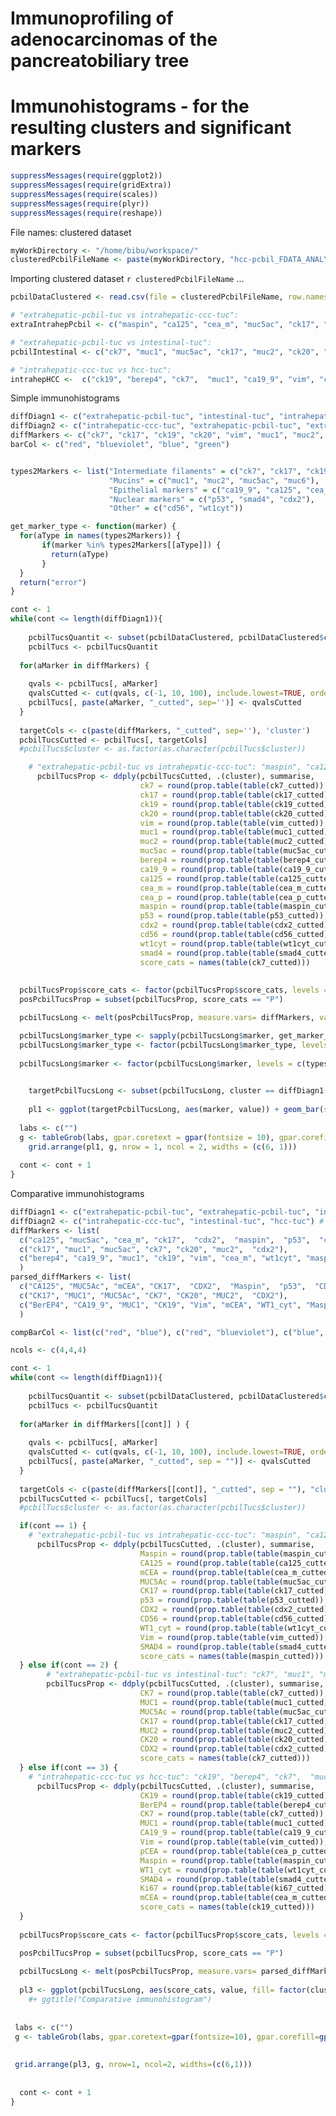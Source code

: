 Immunoprofiling of adenocarcinomas of the pancreatobiliary tree
===============================================================
Immunohistograms - for the resulting clusters and significant markers
=====================================================================

```r
suppressMessages(require(ggplot2))
suppressMessages(require(gridExtra))
suppressMessages(require(scales))
suppressMessages(require(plyr))
suppressMessages(require(reshape))

```

File names: clustered dataset
```r
myWorkDirectory <- "/home/bibu/workspace/"
clusteredPcbilFileName <- paste(myWorkDirectory, "hcc-pcbil_FDATA_ANALYSIS/r/output/clusteredPcbilD.csv", sep="")
```

Importing clustered dataset `r clusteredPcbilFileName` ...
```r
pcbilDataClustered <- read.csv(file = clusteredPcbilFileName, row.names = 30, colClasses= c(rep("numeric",27), rep("factor",2), "character"), na.strings = "?",quote="\"" )
```

```r
# "extrahepatic-pcbil-tuc vs intrahepatic-ccc-tuc":
extraIntrahepPcbil <- c("maspin", "ca125", "cea_m", "muc5ac", "ck17", "p53", "cdx2", "cd56", "wt1cyt", "vim", "smad4")

# "extrahepatic-pcbil-tuc vs intestinal-tuc":
pcbilIntestinal <- c("ck7", "muc1", "muc5ac", "ck17", "muc2", "ck20", "cdx2")

# "intrahepatic-ccc-tuc vs hcc-tuc":
intrahepHCC <-  c("ck19", "berep4", "ck7",  "muc1", "ca19_9", "vim", "cea_p", "maspin", "wt1cyt", "smad4", "ki67", "cea_m")
```


Simple immunohistograms
```r
diffDiagn1 <- c("extrahepatic-pcbil-tuc", "intestinal-tuc", "intrahepatic-ccc-tuc", "hcc-tuc") # 
diffDiagn2 <- c("intrahepatic-ccc-tuc", "extrahepatic-pcbil-tuc", "extrahepatic-pcbil-tuc", "intrahepatic-ccc-tuc") # 
diffMarkers <- c("ck7", "ck17", "ck19", "ck20", "vim", "muc1", "muc2", "muc5ac", "berep4", "ca19_9", "ca125", "cea_m", "cea_p", "maspin", "p53", "cdx2", "cd56", "wt1cyt", "smad4")
barCol <- c("red", "blueviolet", "blue", "green")


types2Markers <- list("Intermediate filaments" = c("ck7", "ck17", "ck19", "ck20", "vim"),
                      "Mucins" = c("muc1", "muc2", "muc5ac", "muc6"),
                      "Epithelial markers" = c("ca19_9", "ca125", "cea_m", "cea_p", "maspin", "berep4"),
                      "Nuclear markers" = c("p53", "smad4", "cdx2"),
                      "Other" = c("cd56", "wt1cyt"))

get_marker_type <- function(marker) {
  for(aType in names(types2Markers)) {
       if(marker %in% types2Markers[[aType]]) {
         return(aType)
       }
  }
  return("error")
}

cont <- 1
while(cont <= length(diffDiagn1)){
    
    pcbilTucsQuantit <- subset(pcbilDataClustered, pcbilDataClustered$cluster == diffDiagn1[cont] | pcbilDataClustered$cluster == diffDiagn2[cont])
    pcbilTucs <- pcbilTucsQuantit
  
  for(aMarker in diffMarkers) {
    
    qvals <- pcbilTucs[, aMarker]    
    qvalsCutted <- cut(qvals, c(-1, 10, 100), include.lowest=TRUE, ordered_result=TRUE, labels = c('N', 'P'))
    pcbilTucs[, paste(aMarker, "_cutted", sep='')] <- qvalsCutted      
  }
   
  targetCols <- c(paste(diffMarkers, "_cutted", sep=''), 'cluster')
  pcbilTucsCutted <- pcbilTucs[, targetCols]  
  #pcbilTucs$cluster <- as.factor(as.character(pcbilTucs$cluster))

    # "extrahepatic-pcbil-tuc vs intrahepatic-ccc-tuc": "maspin", "ca125", "cea_m", "muc5ac", "ck17", "p53", "cdx2", "cd56", "wt1cyt", "vim", "smad4"
      pcbilTucsProp <- ddply(pcbilTucsCutted, .(cluster), summarise,
                             ck7 = round(prop.table(table(ck7_cutted)),2) *100,
                             ck17 = round(prop.table(table(ck17_cutted)),2) * 100,
                             ck19 = round(prop.table(table(ck19_cutted)),2) *100,
                             ck20 = round(prop.table(table(ck20_cutted)),2) * 100,
                             vim = round(prop.table(table(vim_cutted)),2) * 100,
                             muc1 = round(prop.table(table(muc1_cutted)),2) * 100,                    
                             muc2 = round(prop.table(table(muc2_cutted)),2) * 100,
                             muc5ac = round(prop.table(table(muc5ac_cutted)),2) * 100,
                             berep4 = round(prop.table(table(berep4_cutted)),2) *100,
                             ca19_9 = round(prop.table(table(ca19_9_cutted)),2) * 100,
                             ca125 = round(prop.table(table(ca125_cutted)),2) * 100,
                             cea_m = round(prop.table(table(cea_m_cutted)),2) * 100,
                             cea_p = round(prop.table(table(cea_p_cutted)),2) * 100,                                                          
                             maspin = round(prop.table(table(maspin_cutted)),2) *100,
                             p53 = round(prop.table(table(p53_cutted)),2) * 100,
                             cdx2 = round(prop.table(table(cdx2_cutted)),2) * 100,                             
                             cd56 = round(prop.table(table(cd56_cutted)),2) * 100,
                             wt1cyt = round(prop.table(table(wt1cyt_cutted)),2) * 100,                             
                             smad4 = round(prop.table(table(smad4_cutted)),2) * 100,
                             score_cats = names(table(ck7_cutted)))
     
    
  pcbilTucsProp$score_cats <- factor(pcbilTucsProp$score_cats, levels = c('N', 'P'))
  posPcbilTucsProp = subset(pcbilTucsProp, score_cats == "P")

  pcbilTucsLong <- melt(posPcbilTucsProp, measure.vars= diffMarkers, variable_name="marker")

  pcbilTucsLong$marker_type <- sapply(pcbilTucsLong$marker, get_marker_type)
  pcbilTucsLong$marker_type <- factor(pcbilTucsLong$marker_type, levels = c('Intermediate filaments', 'Mucins', 'Epithelial markers',  'Nuclear markers', 'Other'))
    
  pcbilTucsLong$marker <- factor(pcbilTucsLong$marker, levels = c(types2Markers[[1]], types2Markers[[2]], types2Markers[[3]], types2Markers[[4]], types2Markers[[5]]))

  
    targetPcbilTucsLong <- subset(pcbilTucsLong, cluster == diffDiagn1[cont])
    
    pl1 <- ggplot(targetPcbilTucsLong, aes(marker, value)) + geom_bar(stat="identity", position="identity", fill= barCol[cont]) + facet_wrap( ~ marker_type, ncol=2, scales="free_x") + xlab("Markers") + ylab("% positive* cases") + ggtitle(paste("Immunohistogram - ",diffDiagn1[cont], sep=""))
     
  labs <- c("")
  g <- tableGrob(labs, gpar.coretext = gpar(fontsize = 10), gpar.corefill = gpar(col = "white"))  # core.just='left' 
    grid.arrange(pl1, g, nrow = 1, ncol = 2, widths = (c(6, 1)))
        
  cont <- cont + 1
}

```

Comparative immunohistograms
```r
diffDiagn1 <- c("extrahepatic-pcbil-tuc", "extrahepatic-pcbil-tuc", "intrahepatic-ccc-tuc") # 
diffDiagn2 <- c("intrahepatic-ccc-tuc", "intestinal-tuc", "hcc-tuc") # 
diffMarkers <- list(
  c("ca125", "muc5ac", "cea_m", "ck17",  "cdx2",  "maspin",  "p53",  "cd56", "vim","wt1cyt",  "smad4"),
  c("ck17", "muc1", "muc5ac", "ck7", "ck20", "muc2",  "cdx2"),
  c("berep4", "ca19_9", "muc1", "ck19", "vim", "cea_m", "wt1cyt", "maspin", "ck7",     "smad4", "ki67", "cea_p")
  )
parsed_diffMarkers <- list(
  c("CA125", "MUC5Ac", "mCEA", "CK17",  "CDX2",  "Maspin",  "p53",  "CD56", "Vim","WT1_cyt",  "SMAD4"),
  c("CK17", "MUC1", "MUC5Ac", "CK7", "CK20", "MUC2",  "CDX2"),
  c("BerEP4", "CA19_9", "MUC1", "CK19", "Vim", "mCEA", "WT1_cyt", "Maspin", "CK7",     "SMAD4", "Ki67", "pCEA")
  )

compBarCol <- list(c("red", "blue"), c("red", "blueviolet"), c("blue", "green"))

ncols <- c(4,4,4)

cont <- 1
while(cont <= length(diffDiagn1)){
    
    pcbilTucsQuantit <- subset(pcbilDataClustered, pcbilDataClustered$cluster == diffDiagn1[cont] | pcbilDataClustered$cluster == diffDiagn2[cont])
    pcbilTucs <- pcbilTucsQuantit
  
  for(aMarker in diffMarkers[[cont]] ) {
    
    qvals <- pcbilTucs[, aMarker]    
    qvalsCutted <- cut(qvals, c(-1, 10, 100), include.lowest=TRUE, ordered_result=TRUE, labels = c('N',  'P'))
    pcbilTucs[, paste(aMarker, "_cutted", sep = "")] <- qvalsCutted        
  }
   
  targetCols <- c(paste(diffMarkers[[cont]], "_cutted", sep = ""), "cluster")
  pcbilTucsCutted <- pcbilTucs[, targetCols]  
  #pcbilTucs$cluster <- as.factor(as.character(pcbilTucs$cluster))

  if(cont == 1) {
    # "extrahepatic-pcbil-tuc vs intrahepatic-ccc-tuc": "maspin", "ca125", "cea_m", "muc5ac", "ck17", "p53", "cdx2", "cd56", "wt1cyt", "vim", "smad4"
      pcbilTucsProp <- ddply(pcbilTucsCutted, .(cluster), summarise,
                             Maspin = round(prop.table(table(maspin_cutted)),2) *100,
                             CA125 = round(prop.table(table(ca125_cutted)),2) * 100,
                             mCEA = round(prop.table(table(cea_m_cutted)),2) * 100,
                             MUC5Ac = round(prop.table(table(muc5ac_cutted)),2) * 100,
                             CK17 = round(prop.table(table(ck17_cutted)),2) * 100,
                             p53 = round(prop.table(table(p53_cutted)),2) * 100,
                             CDX2 = round(prop.table(table(cdx2_cutted)),2) * 100,
                             CD56 = round(prop.table(table(cd56_cutted)),2) * 100,
                             WT1_cyt = round(prop.table(table(wt1cyt_cutted)),2) * 100,
                             Vim = round(prop.table(table(vim_cutted)),2) * 100,
                             SMAD4 = round(prop.table(table(smad4_cutted)),2) * 100,
                             score_cats = names(table(maspin_cutted)))
  } else if(cont == 2) {
        # "extrahepatic-pcbil-tuc vs intestinal-tuc": "ck7", "muc1", "muc5ac", "ck17", "muc2", "ck20", "cdx2"
        pcbilTucsProp <- ddply(pcbilTucsCutted, .(cluster), summarise,
                             CK7 = round(prop.table(table(ck7_cutted)),2) *100,
                             MUC1 = round(prop.table(table(muc1_cutted)),2) * 100,                    
                             MUC5Ac = round(prop.table(table(muc5ac_cutted)),2) * 100,
                             CK17 = round(prop.table(table(ck17_cutted)),2) * 100,
                             MUC2 = round(prop.table(table(muc2_cutted)),2) * 100,
                             CK20 = round(prop.table(table(ck20_cutted)),2) * 100,
                             CDX2 = round(prop.table(table(cdx2_cutted)),2) * 100,
                             score_cats = names(table(ck7_cutted)))    
  } else if(cont == 3) {
    # "intrahepatic-ccc-tuc vs hcc-tuc": "ck19", "berep4", "ck7",  "muc1", "ca19_9", "vim", "cea_p", "maspin", "wt1cyt", "smad4", "ki67", "cea_m"
      pcbilTucsProp <- ddply(pcbilTucsCutted, .(cluster), summarise,
                             CK19 = round(prop.table(table(ck19_cutted)),2) *100,
                             BerEP4 = round(prop.table(table(berep4_cutted)),2) *100,
                             CK7 = round(prop.table(table(ck7_cutted)),2) *100,
                             MUC1 = round(prop.table(table(muc1_cutted)),2) * 100,
                             CA19_9 = round(prop.table(table(ca19_9_cutted)),2) * 100,
                             Vim = round(prop.table(table(vim_cutted)),2) * 100,
                             pCEA = round(prop.table(table(cea_p_cutted)),2) * 100,                             
                             Maspin = round(prop.table(table(maspin_cutted)),2) *100,
                             WT1_cyt = round(prop.table(table(wt1cyt_cutted)),2) * 100,
                             SMAD4 = round(prop.table(table(smad4_cutted)),2) * 100,
                             Ki67 = round(prop.table(table(ki67_cutted)),2) * 100,
                             mCEA = round(prop.table(table(cea_m_cutted)),2) * 100,                             
                             score_cats = names(table(ck19_cutted)))    
  }    
    
  pcbilTucsProp$score_cats <- factor(pcbilTucsProp$score_cats, levels = c('N', 'P'))

  posPcbilTucsProp = subset(pcbilTucsProp, score_cats == "P")
    
  pcbilTucsLong <- melt(posPcbilTucsProp, measure.vars= parsed_diffMarkers[[cont]], variable_name="marker")
  
  pl3 <- ggplot(pcbilTucsLong, aes(score_cats, value, fill= factor(cluster, levels = c("extrahepatic-pcbil-tuc","intrahepatic-ccc-tuc","intestinal-tuc","hcc-tuc") ))) + geom_bar(stat="identity", position="dodge", alpha = 0.85) + facet_wrap( ~ marker, ncol=ncols[cont]) + xlab("Positive* immunoreactivity") + ylab("% cases")  + scale_fill_manual("Tumour types",values = compBarCol[[cont]])
    #+ ggtitle("Comparative immunohistogram")
 
 
 labs <- c("")
 g <- tableGrob(labs, gpar.coretext=gpar(fontsize=10), gpar.corefill=gpar(col="white")) # core.just="left" 
    
    
 grid.arrange(pl3, g, nrow=1, ncol=2, widths=(c(6,1)))
        
        
  cont <- cont + 1
}

```